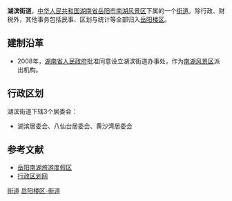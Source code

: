 {{中国乡级行政区<!---乡级行政区专用模板--->
|行政区全称 = 湖滨街道
|景观照片文件名 = 
|景观照片描述 = 
|位置图文件名 = 
|位置图描述 = 
|汉语拼音 = 
|通用拼音 = 
|上级行政区 = [[湖南省|湖南省]][[岳阳市|岳阳市]][[岳阳楼区|岳阳楼区]]
|行政区类别 = 街道
|行政区划代码 = 430602405
|建置时间 = 2008年
|政府驻地 = 湖滨
|地理坐标 = 
|毗邻 = 
|行政区划 = 3
|村委会 = 0
|居委会 = 3
|总面积 = 
|户籍人口 = 
|户籍人口年份 = 
|常住人口 = 
|常住人口年份 = 
|人口密度 = 
|GDP = 
|GDP年份 = 
|邮政编码 = 
|电话区号 = 
|时区 = UTC+8（[[东八区|东八区]]）
|官方网站 = 
|网站名称 = 
}}
'''湖滨街道'''，[[中华人民共和国|中华人民共和国]][[湖南省|湖南省]][[岳阳市|岳阳市]][[南湖风景区|南湖风景区]]下属的一个[[街道|街道]]。除行政、财税外，其他事务包括民事、区划与统计等全部归入[[岳阳楼区|岳阳楼区]]。

==建制沿革==
*2008年，[[湖南省人民政府|湖南省人民政府]]批准同意设立湖滨街道办事处，作为[[南湖风景区|南湖风景区]]派出机构。

==行政区划==
湖滨街道下辖3个居委会：
*湖滨居委会、八仙台居委会、黄沙湾居委会

==参考文献==
*[http://www.yynanhu.gov.cn/ 岳阳南湖旅游度假区] {{Wayback|url=http://www.yynanhu.gov.cn/ |date=20120104024225 }}
*[http://www.xzqh.org/html/show.php?contentid=25220 行政区划网] {{Wayback|url=http://www.xzqh.org/html/show.php?contentid=25220 |date=20160309183356 }}

{{湖南小作品}}
{{岳阳楼区行政区划}}
{{南湖风景区行政区划}}

[[Category:岳阳楼区行政区划|街道]]
[[Category:岳阳街道_(行政区划)|岳阳楼区-街道]]